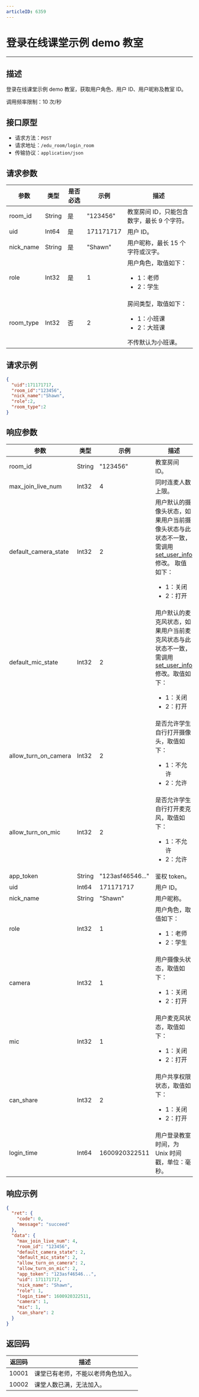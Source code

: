 ```yaml
---
articleID: 6359
---
```




# 登录在线课堂示例 demo 教室

---
## 描述

登录在线课堂示例 demo 教室，获取用户角色、用户 ID、用户昵称及教室 ID。

调用频率限制：10 次/秒



## 接口原型

* 请求方法：`POST`
* 请求地址：`/edu_room/login_room`
* 传输协议：`application/json`



## 请求参数

| 参数      | 类型   | 是否必选 | 示例      | 描述                      |
| --------- | ------ | -------- | --------- | ------------------------- |
| room_id   | String | 是       | "123456"  | 教室房间 ID，只能包含数字，最长 9 个字符。                |
| uid       | Int64  | 是       | 171171717 | 用户 ID。                    |
| nick_name | String | 是       | "Shawn"   | 用户昵称，最长 15 个字符或汉字。                  |
| role      | Int32  | 是       | 1         | 用户角色，取值如下： <ul><li>1：老师</li><li>2：学生</li></ul> |
| room_type | Int32  | 否	| 2	    | 房间类型，取值如下：<ul><li>1：小班课</li><li>2：大班课</li></ul>  不传默认为小班课。 |		



## 请求示例

```json
{
  "uid":171171717,
  "room_id":"123456",
  "nick_name":"Shawn",
  "role":2,
  "room_type":2
}
```



## 响应参数

| 参数                 | 类型   | 示例          | 描述                                          |
| -------------------- | ------ | ------------- | --------------------------------------------- |
| room_id              | String | "123456"      | 教室房间 ID。                                    |
| max_join_live_num    | Int32  | 4             | 同时连麦人数上限。                              |
| default_camera_state | Int32  | 2             | 用户默认的摄像头状态，如果用户当前摄像头状态与此状态不一致，需调用 [set_user_info](/large-class/edu-cloud-service-paa-s/set-user-attribute) 修改。 取值如下：<ul><li>1：关闭</li><li>2：打开</li></ul>     |
| default_mic_state    | Int32  | 2             | 用户默认的麦克风状态，如果用户当前麦克风状态与此状态不一致，需调用 [set_user_info](/large-class/edu-cloud-service-paa-s/set-user-attribute) 修改。取值如下：<ul><li>1：关闭</li><li>2：打开</li></ul>    |
| allow_turn_on_camera | Int32  | 2             | 是否允许学生自行打开摄像头，取值如下：<ul><li>1：不允许</li><li>2：允许</li></ul> |
| allow_turn_on_mic    | Int32  | 2             | 是否允许学生自行打开麦克风，取值如下：<ul><li>1：不允许</li><li>2：允许</li></ul> |
| app_token    | String  | "123asf46546..."             | 鉴权 token。 |
| uid                  | Int64  | 171171717     | 用户 ID。                                       |
| nick_name            | String | "Shawn"       | 用户昵称。                                      |
| role                 | Int32  | 1             | 用户角色，取值如下：<ul><li>1：老师</li><li>2：学生</li></ul>             |
| camera               | Int32  | 1             | 用户摄像头状态，取值如下：<ul><li>1：关闭</li><li>2：打开</li></ul>          |
| mic                  | Int32  | 1             | 用户麦克风状态，取值如下：<ul><li>1：关闭</li><li>2：打开</li></ul>     |
| can_share            | Int32  | 2             | 用户共享权限状态，取值如下：<ul><li>1：关闭</li><li>2：打开</li></ul>           |
| login_time           | Int64  | 1600920322511 | 用户登录教室时间，为 Unix 时间戳，单位：毫秒。                         |



## 响应示例

```json
{
  "ret": {
    "code": 0,
    "message": "succeed"
  },
  "data": {
    "max_join_live_num": 4,
    "room_id": "123456",
    "default_camera_state": 2,
    "default_mic_state": 2,
    "allow_turn_on_camera": 2,
    "allow_turn_on_mic": 2,
    "app_token": "123asf46546...",
    "uid": 171171717,
    "nick_name": "Shawn",
    "role": 1,
    "login_time": 1600920322511,
    "camera": 1,
    "mic": 1,
    "can_share": 2
  }
}
```



## 返回码

| 返回码 | 描述                   |
| ------ | ---------------------- |
| 10001  | 课堂已有老师，不能以老师角色加入。 |
| 10002  | 课堂人数已满，无法加入。 |
